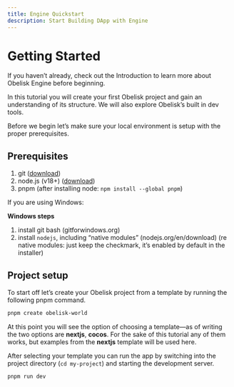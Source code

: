 ```yaml
---
title: Engine Quickstart
description: Start Building DApp with Engine
---
```



# Getting Started

If you haven’t already, check out the Introduction to learn more about Obelisk Engine before beginning.

In this tutorial you will create your first Obelisk project and gain an understanding of its structure. We will also explore Obelisk’s built in dev tools.

Before we begin let’s make sure your local environment is setup with the proper prerequisites.

## Prerequisites

1. git ([download](https://git-scm.com/downloads))
3. node.js (v18+) ([download](https://nodejs.org/en/download/))
4. pnpm (after installing node: `npm install --global pnpm`)

If you are using Windows:

**Windows steps**

1. install git bash (gitforwindows.org)
2. install `nodejs`, including “native modules” (nodejs.org/en/download) (re native modules: just keep the checkmark, it’s enabled by default in the installer)

## Project setup

To start off let’s create your Obelisk project from a template by running the following pnpm command.


```bash
pnpm create obelisk-world
```

At this point you will see the option of choosing a template—as of writing the two options are **nextjs**, **cocos**. For the sake of this tutorial any of them works, but examples from the **nextjs** template will be used here.

After selecting your template you can run the app by switching into the project directory (`cd my-project`) and starting the development server.

```bash
pnpm run dev
```
